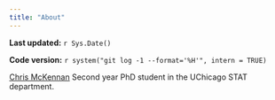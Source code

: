 ```yaml
---
title: "About"
---
```


**Last updated:** `r Sys.Date()`

**Code version:** `r system("git log -1 --format='%H'", intern = TRUE)`

[Chris McKennan][github-io] Second year PhD student in the UChicago STAT department.

[github-io]: https://github.com/stephenslab/Trans-eQTL
